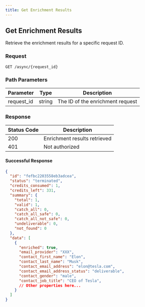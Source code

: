 ```yaml
---
title: Get Enrichment Results
---
```


## Get Enrichment Results

Retrieve the enrichment results for a specific request ID.

### Request

`GET /async/{request_id}`

### Path Parameters

| Parameter   | Type   | Description                           |
| ----------- | ------ | ------------------------------------- |
| request_id  | string | The ID of the enrichment request      |

### Response

| Status Code | Description                          |
| ----------- | ------------------------------------ |
| 200         | Enrichment results retrieved         |
| 401         | Not authorized                       |

#### Successful Response

```json
{
  "id": "fefbc2203558eb3adcea",
  "status": "terminated",
  "credits_consumed": 1,
  "credits_left": 331,
  "summary": {
    "total": 1,
    "valid": 1,
    "catch_all": 0,
    "catch_all_safe": 0,
    "catch_all_not_safe": 0,
    "undeliverable": 0,
    "not_found": 0
  },
  "data": [
    {
      "enriched": true,
      "email_provider": "XXX",
      "contact_first_name": "Elon",
      "contact_last_name": "Musk",
      "contact_email_address": "elon@tesla.com",
      "contact_email_address_status": "deliverable",
      "contact_gender": "male",
      "contact_job_title": "CEO of Tesla",
      // Other properties here...
    }
  ]
}
